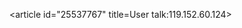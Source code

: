 <article id="25537767" title=User talk:119.152.60.124>
	<talkpage id="25537767" title="User talk:119.152.60.124">
{{OW}}
	</talkpage>
</article>